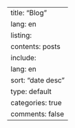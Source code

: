 ---
title: "Blog"
lang: en
listing:
  contents: posts
  include:
    lang: en
  sort: "date desc"
  type: default
  categories: true
comments: false
---